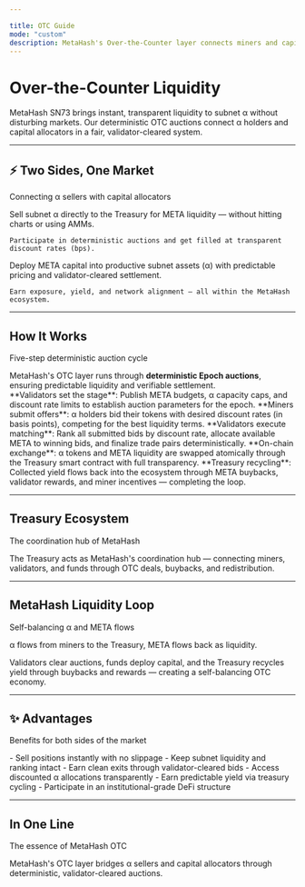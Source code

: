 ```yaml
---

title: OTC Guide
mode: "custom"
description: MetaHash's Over-the-Counter layer connects miners and capital allocators through deterministic auctions.
---
```


<link rel='stylesheet' href='https://cdn-uicons.flaticon.com/2.6.0/uicons-bold-rounded/css/uicons-bold-rounded.css' />

<style>{`
  :root {
    --hero-heading-color: #111827;
    --hero-body-color: #1f2937;
    --hero-supporting-color: rgba(17, 24, 39, 0.72);
    --hero-cta-secondary-text-color: #111827;
  }
  html[data-theme='dark'],
  body[data-theme='dark'],
  [data-theme='dark'],
  html.dark,
  body.dark {
    --hero-heading-color: #f9fafb;
    --hero-body-color: rgba(255, 255, 255, 0.92);
    --hero-supporting-color: rgba(255, 255, 255, 0.72);
    --hero-cta-secondary-text-color: #ffffff;
  }
`}</style>

<div style={{
  textAlign: 'center',
  maxWidth: '52rem',
  margin: '0 auto',
  padding: '5rem 1.5rem 4rem',
  color: 'var(--hero-body-color)'
}}>
  <h1 style={{
    fontSize: '3.5rem',
    fontWeight: '700',
    letterSpacing: '-0.03em',
    lineHeight: '1.1',
    marginBottom: '1.25rem',
    color: '#ff8c00'
  }}>
    Over-the-Counter Liquidity
  </h1>
  
  <p style={{
    fontSize: '1.25rem',
    lineHeight: '1.7',
    color: 'var(--hero-supporting-color)',
    maxWidth: '48rem',
    margin: '0 auto',
    fontWeight: '400'
  }}>
    MetaHash SN73 brings instant, transparent liquidity to subnet α without disturbing markets. Our deterministic OTC auctions connect α holders and capital allocators in a fair, validator-cleared system.
  </p>
</div>

<div style={{
  maxWidth: '64rem',
  margin: '0 auto',
  padding: '2rem 1.5rem',
  color: 'var(--hero-body-color)'
}}>

---

<div style={{
  textAlign: 'center',
  marginBottom: '2rem',
  marginTop: '2rem'
}}>
  <h2 style={{
    fontSize: '2.5rem',
    fontWeight: '700',
    background: 'linear-gradient(135deg, #ff8c00 0%, #ffb347 100%)',
    WebkitBackgroundClip: 'text',
    WebkitTextFillColor: 'transparent',
    backgroundClip: 'text',
    marginBottom: '0.5rem',
    letterSpacing: '-0.02em'
  }}>
    ⚡ Two Sides, One Market
  </h2>
  <p style={{
    fontSize: '1.1rem',
    color: 'var(--hero-supporting-color)',
    maxWidth: '600px',
    margin: '0 auto'
  }}>
    Connecting α sellers with capital allocators
  </p>
</div>

<CardGroup cols={2}>
  <Card title="For α Holders" icon="coins">
    Sell subnet α directly to the Treasury for META liquidity — without hitting charts or using AMMs.

    Participate in deterministic auctions and get filled at transparent discount rates (bps).
  </Card>
  <Card title="For Funds & Capital Managers" icon="building-columns">
    Deploy META capital into productive subnet assets (α) with predictable pricing and validator-cleared settlement.

    Earn exposure, yield, and network alignment — all within the MetaHash ecosystem.
  </Card>
</CardGroup>

---

<div style={{
  textAlign: 'center',
  marginBottom: '2rem',
  marginTop: '2rem'
}}>
  <h2 style={{
    fontSize: '2.5rem',
    fontWeight: '700',
    marginBottom: '0.5rem',
    letterSpacing: '-0.02em',
    display: 'flex',
    alignItems: 'center',
    justifyContent: 'center',
    gap: '0.75rem'
  }}>
    <Icon icon="brain-circuit" color="#ff8c00" size={40} />
    <span style={{
      background: 'linear-gradient(135deg, #ff8c00 0%, #ffb347 100%)',
      WebkitBackgroundClip: 'text',
      WebkitTextFillColor: 'transparent',
      backgroundClip: 'text'
    }}>
      How It Works
    </span>
  </h2>
  <p style={{
    fontSize: '1.1rem',
    color: 'var(--hero-supporting-color)',
    maxWidth: '600px',
    margin: '0 auto'
  }}>
    Five-step deterministic auction cycle
  </p>
</div>

<div style={{
  padding: '1.5rem',
  background: 'rgba(255, 140, 0, 0.08)',
  border: '1px solid rgba(255, 140, 0, 0.2)',
  borderRadius: '8px',
  marginBottom: '1.5rem'
}}>
  MetaHash's OTC layer runs through <strong>deterministic Epoch auctions</strong>, ensuring predictable liquidity and verifiable settlement.
</div>

<Steps>
  <Step title="Staging" icon="rocket">
    **Validators set the stage**: Publish META budgets, α capacity caps, and discount rate limits to establish auction parameters for the epoch.
  </Step>
  <Step title="Bidding" icon="coins">
    **Miners submit offers**: α holders bid their tokens with desired discount rates (in basis points), competing for the best liquidity terms.
  </Step>
  <Step title="Clearing" icon="check-circle">
    **Validators execute matching**: Rank all submitted bids by discount rate, allocate available META to winning bids, and finalize trade pairs deterministically.
  </Step>
  <Step title="Settlement" icon="repeat">
    **On-chain exchange**: α tokens and META liquidity are swapped atomically through the Treasury smart contract with full transparency.
  </Step>
  <Step title="Redistribution" icon="recycle">
    **Treasury recycling**: Collected yield flows back into the ecosystem through META buybacks, validator rewards, and miner incentives — completing the loop.
  </Step>
</Steps>

---

<div style={{
  textAlign: 'center',
  marginBottom: '2rem',
  marginTop: '2rem'
}}>
  <h2 style={{
    fontSize: '2.5rem',
    fontWeight: '700',
    marginBottom: '0.5rem',
    letterSpacing: '-0.02em',
    display: 'flex',
    alignItems: 'center',
    justifyContent: 'center',
    gap: '0.75rem'
  }}>
    <Icon icon="landmark" color="#ff8c00" size={40} />
    <span style={{
      background: 'linear-gradient(135deg, #ff8c00 0%, #ffb347 100%)',
      WebkitBackgroundClip: 'text',
      WebkitTextFillColor: 'transparent',
      backgroundClip: 'text'
    }}>
      Treasury Ecosystem
    </span>
  </h2>
  <p style={{
    fontSize: '1.1rem',
    color: 'var(--hero-supporting-color)',
    maxWidth: '600px',
    margin: '0 auto'
  }}>
    The coordination hub of MetaHash
  </p>
</div>

<div style={{
  padding: '2rem',
  background: 'rgba(255, 140, 0, 0.1)',
  border: '2px solid rgba(255, 140, 0, 0.3)',
  borderRadius: '12px',
  marginTop: '1.5rem'
}}>
  <p style={{
    fontSize: '1.35rem',
    lineHeight: '1.8',
    marginBottom: 0,
    fontWeight: '500',
    textAlign: 'center'
  }}>
    The Treasury acts as MetaHash's coordination hub — connecting miners, validators, and funds through OTC deals, buybacks, and redistribution.
  </p>
</div>

---

<div style={{
  textAlign: 'center',
  marginBottom: '2rem',
  marginTop: '2rem'
}}>
  <h2 style={{
    fontSize: '2.5rem',
    fontWeight: '700',
    marginBottom: '0.5rem',
    letterSpacing: '-0.02em',
    display: 'flex',
    alignItems: 'center',
    justifyContent: 'center',
    gap: '0.75rem'
  }}>
    <Icon icon="recycle" color="#ff8c00" size={40} />
    <span style={{
      background: 'linear-gradient(135deg, #ff8c00 0%, #ffb347 100%)',
      WebkitBackgroundClip: 'text',
      WebkitTextFillColor: 'transparent',
      backgroundClip: 'text'
    }}>
      MetaHash Liquidity Loop
    </span>
  </h2>
  <p style={{
    fontSize: '1.1rem',
    color: 'var(--hero-supporting-color)',
    maxWidth: '600px',
    margin: '0 auto'
  }}>
    Self-balancing α and META flows
  </p>
</div>

<div style={{
  padding: '2rem',
  background: 'rgba(255, 140, 0, 0.1)',
  border: '2px solid rgba(255, 140, 0, 0.3)',
  borderRadius: '12px',
  marginTop: '1.5rem'
}}>
  <p style={{
    fontSize: '1.35rem',
    lineHeight: '1.8',
    marginBottom: '1rem',
    fontWeight: '600',
    textAlign: 'center'
  }}>
    α flows from miners to the Treasury, META flows back as liquidity.
  </p>
  <p style={{
    fontSize: '1.25rem',
    lineHeight: '1.8',
    marginBottom: 0,
    fontWeight: '400',
    textAlign: 'center'
  }}>
    Validators clear auctions, funds deploy capital, and the Treasury recycles yield through buybacks and rewards — creating a self-balancing OTC economy.
  </p>
</div>

---

<div style={{
  textAlign: 'center',
  marginBottom: '2rem',
  marginTop: '2rem'
}}>
  <h2 style={{
    fontSize: '2.5rem',
    fontWeight: '700',
    background: 'linear-gradient(135deg, #ff8c00 0%, #ffb347 100%)',
    WebkitBackgroundClip: 'text',
    WebkitTextFillColor: 'transparent',
    backgroundClip: 'text',
    marginBottom: '0.5rem',
    letterSpacing: '-0.02em'
  }}>
    ✨ Advantages
  </h2>
  <p style={{
    fontSize: '1.1rem',
    color: 'var(--hero-supporting-color)',
    maxWidth: '600px',
    margin: '0 auto'
  }}>
    Benefits for both sides of the market
  </p>
</div>

<CardGroup cols={2}>
  <Card title="For α Holders" icon="circle-check">
    - Sell positions instantly with no slippage
    - Keep subnet liquidity and ranking intact
    - Earn clean exits through validator-cleared bids
  </Card>
  <Card title="For Funds" icon="chart-line">
    - Access discounted α allocations transparently
    - Earn predictable yield via treasury cycling
    - Participate in an institutional-grade DeFi structure
  </Card>
</CardGroup>

---

<div style={{
  textAlign: 'center',
  marginBottom: '2rem',
  marginTop: '3rem'
}}>
  <h2 style={{
    fontSize: '2.5rem',
    fontWeight: '700',
    marginBottom: '0.5rem',
    letterSpacing: '-0.02em',
    display: 'flex',
    alignItems: 'center',
    justifyContent: 'center',
    gap: '0.75rem'
  }}>
    <Icon icon="lightbulb" color="#ff8c00" size={40} />
    <span style={{
      background: 'linear-gradient(135deg, #ff8c00 0%, #ffb347 100%)',
      WebkitBackgroundClip: 'text',
      WebkitTextFillColor: 'transparent',
      backgroundClip: 'text'
    }}>
      In One Line
    </span>
  </h2>
  <p style={{
    fontSize: '1.1rem',
    color: 'var(--hero-supporting-color)',
    maxWidth: '600px',
    margin: '0 auto'
  }}>
    The essence of MetaHash OTC
  </p>
</div>

<div style={{
  padding: '1.5rem',
  background: 'linear-gradient(135deg, rgba(255, 140, 0, 0.15) 0%, rgba(255, 140, 0, 0.08) 100%)',
  border: '2px solid rgba(255, 140, 0, 0.4)',
  borderRadius: '12px',
  marginTop: '2rem',
  boxShadow: '0 4px 12px rgba(255, 140, 0, 0.1)',
  textAlign: 'center'
}}>
  <p style={{
    fontSize: '1.2rem',
    lineHeight: '1.8',
    marginBottom: 0,
    fontWeight: 500
  }}>
    MetaHash's OTC layer bridges α sellers and capital allocators through deterministic, validator-cleared auctions.
  </p>
</div>

</div>
